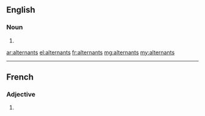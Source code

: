 ==English==

===Noun===
{{head|en|noun plural form}}

# {{plural of|alternant|lang=en}}

[[ar:alternants]]
[[el:alternants]]
[[fr:alternants]]
[[mg:alternants]]
[[my:alternants]]

----

==French==

===Adjective===
{{fr-adj-form}}

# {{masculine plural of|alternant|lang=fr}}
{{rfc-auto}}